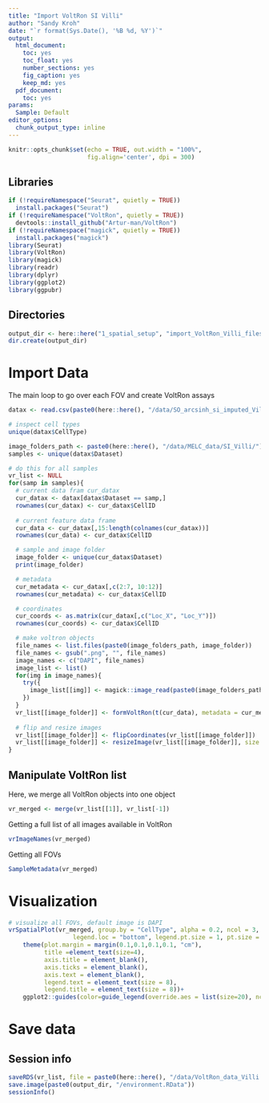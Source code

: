 ```yaml
---
title: "Import VoltRon SI Villi"
author: "Sandy Kroh"
date: "`r format(Sys.Date(), '%B %d, %Y')`"
output:
  html_document:
    toc: yes
    toc_float: yes
    number_sections: yes
    fig_caption: yes
    keep_md: yes
  pdf_document:
    toc: yes
params:
  Sample: Default
editor_options:
  chunk_output_type: inline
---
```


```r
knitr::opts_chunk$set(echo = TRUE, out.width = "100%", 
                      fig.align='center', dpi = 300)
```

## Libraries

```r
if (!requireNamespace("Seurat", quietly = TRUE))
  install.packages("Seurat")
if (!requireNamespace("VoltRon", quietly = TRUE))
  devtools::install_github("Artur-man/VoltRon")
if (!requireNamespace("magick", quietly = TRUE))
  install.packages("magick")
library(Seurat)
library(VoltRon)
library(magick)
library(readr)
library(dplyr)
library(ggplot2)
library(ggpubr)
```

## Directories

```r
output_dir <- here::here("1_spatial_setup", "import_VoltRon_Villi_files")
dir.create(output_dir)

```

# Import Data

The main loop to go over each FOV and create VoltRon assays

```r
datax <- read.csv(paste0(here::here(), "/data/SO_arcsinh_si_imputed_Villi.csv"))

# inspect cell types
unique(datax$CellType)

```

```r

image_folders_path <- paste0(here::here(), "/data/MELC_data/SI_Villi/")
samples <- unique(datax$Dataset)

# do this for all samples
vr_list <- NULL
for(samp in samples){
  # current data fram cur_datax
  cur_datax <- datax[datax$Dataset == samp,]
  rownames(cur_datax) <- cur_datax$CellID
  
  # current feature data frame
  cur_data <- cur_datax[,15:length(colnames(cur_datax))]
  rownames(cur_data) <- cur_datax$CellID

  # sample and image folder
  image_folder <- unique(cur_datax$Dataset)
  print(image_folder)

  # metadata
  cur_metadata <- cur_datax[,c(2:7, 10:12)]
  rownames(cur_metadata) <- cur_datax$CellID

  # coordinates
  cur_coords <- as.matrix(cur_datax[,c("Loc_X", "Loc_Y")])
  rownames(cur_coords) <- cur_datax$CellID

  # make voltron objects
  file_names <- list.files(paste0(image_folders_path, image_folder))
  file_names <- gsub(".png", "", file_names)
  image_names <- c("DAPI", file_names)
  image_list <- list()
  for(img in image_names){
    try({
      image_list[[img]] <- magick::image_read(paste0(image_folders_path,  image_folder, "/", img, ".png"))
    })
  }
  vr_list[[image_folder]] <- formVoltRon(t(cur_data), metadata = cur_metadata, image = image_list, coords = cur_coords, main.assay = "MELC", sample_name = image_folder)
  
  # flip and resize images
  vr_list[[image_folder]] <- flipCoordinates(vr_list[[image_folder]])
  vr_list[[image_folder]] <- resizeImage(vr_list[[image_folder]], size = 1000)
}

```

## Manipulate VoltRon list

Here, we merge all VoltRon objects into one object

```r
vr_merged <- merge(vr_list[[1]], vr_list[-1])
```

Getting a full list of all images available in VoltRon

```r
vrImageNames(vr_merged)
```

Getting all FOVs

```r
SampleMetadata(vr_merged)
```

# Visualization

```r
# visualize all FOVs, default image is DAPI
vrSpatialPlot(vr_merged, group.by = "CellType", alpha = 0.2, ncol = 3, 
                  legend.loc = "bottom", legend.pt.size = 1, pt.size = 1) +
    theme(plot.margin = margin(0.1,0.1,0.1,0.1, "cm"), 
          title =element_text(size=4), 
          axis.title = element_blank(), 
          axis.ticks = element_blank(), 
          axis.text = element_blank(),
          legend.text = element_text(size = 8), 
          legend.title = element_text(size = 8))+
    ggplot2::guides(color=guide_legend(override.aes = list(size=20), ncol=4))

```

# Save data

## Session info

```r
saveRDS(vr_list, file = paste0(here::here(), "/data/VoltRon_data_Villi.rds"))
save.image(paste0(output_dir, "/environment.RData"))
sessionInfo()
```
